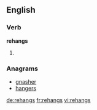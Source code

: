 ==English==

===Verb===
'''rehangs'''

# {{en-third-person singular of|rehang}}

===Anagrams===
* [[gnasher#English|gnasher]]
* [[hangers#English|hangers]]

[[de:rehangs]]
[[fr:rehangs]]
[[vi:rehangs]]